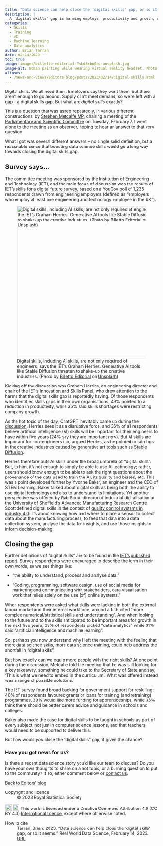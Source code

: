 ```yaml
---
title: "Data science can help close the 'digital skills' gap, or so it seems"
description: |
  A 'digital skills' gap is harming employer productivity and growth, according to a survey by engineering body IET. But the 'digital skills' that are needed sound a lot like data science skills: statistical understanding, data analytics, AI and machine learning.    
categories:
  - Skills
  - Training
  - AI
  - Machine learning
  - Data analytics
author: Brian Tarran
date: 02/14/2023
toc: true
image: images/billetto-editorial-YvLd3xbo0ac-unsplash.jpg
image-alt: Woman painting while wearing virtual reality headset. Photo by Billetto Editorial on Unsplash.
aliases: 
  - /news-and-views/editors-blog/posts/2023/02/14/digital-skills.html
---
```

Digital skills. We all need them. Employers say they want them, but there aren’t enough to go around. Supply can’t meet demand, so we’re left with a gap -- a digital skills gap. But what are *digital skills* exactly?  

This is a question that was asked repeatedly, in various different constructions, by [Stephen Metcalfe MP](https://members.parliament.uk/member/4092/career), chairing a meeting of the [Parliamentary and Scientific Committee](https://www.scienceinparliament.org.uk/information/about/) on Tuesday, February 7. I went along to the meeting as an observer, hoping to hear an answer to that very question.  

What I got was several different answers -- no single solid definition, but a reasonable sense that boosting data science skills would go a long way towards closing the digital skills gap. 

## Survey says… 
The committee meeting was sponsored by the Institution of Engineering and Technology (IET), and the main focus of discussion was the results of IET’s [skills for a digital future survey](https://www.theiet.org/impact-society/factfiles/innovation-and-skills-factfiles/iet-skills-survey/skills-for-a-digital-future-survey/), based on a YouGov poll of 1,235 respondents drawn from engineering employers (defined as “employers who employ at least one engineering and technology employee in the UK”).

::: {.column-margin}
![Digital skills, including AI skills, are not only required of engineers, says the IET's Graham Herries. Generative AI tools like Stable Diffusion threaten to shake-up the creative industries. (Photo by <a href="https://unsplash.com/@billetto?utm_source=unsplash&utm_medium=referral&utm_content=creditCopyText">Billetto Editorial</a> on <a href="https://unsplash.com/photos/YvLd3xbo0ac?utm_source=unsplash&utm_medium=referral&utm_content=creditCopyText">Unsplash</a>)](images/billetto-editorial-YvLd3xbo0ac-unsplash.jpg){fig-alt="Woman painting while wearing virtual reality headset. Photo by Billetto Editorial on Unsplash." width="500" fig-align="center"}
:::

Kicking off the discussion was Graham Herries, an engineering director and chair of the IET’s Innovation and Skills Panel, who drew attention to the harms that the digital skills gap is reportedly having. Of those respondents who identified skills gaps in their own organisations, 49% pointed to a reduction in productivity, while 35% said skills shortages were restricting company growth.  

As the hot topic of the day, [ChatGPT inevitably came up during the discussion](/news-and-views/editors-blog/posts/2023/01/27/talking-chatgpt.qmd). Herries sees it as a disruptive force, and 36% of all respondents believe artificial intelligence (AI) skills will be important for their engineers to have within five years (24% say they are important *now*). But AI skills are important for non-engineers too, argued Herries, as he pointed to stirrings in the creative industries caused by generative art tools such as [Stable Diffusion](https://stability.ai/blog/stable-diffusion-public-release).  

Herries therefore puts AI skills under the broad umbrella of “digital skills”. But, to him, it’s not enough to simply be able to use AI technology; rather, users should know enough to be able to ask the right questions about the provenance of the data used to train the AI, its quality and biases, etc. This was a point developed further by Yvonne Baker, an engineer and the CEO of STEM Learning. Baker talked about digital skills as being both the ability to use digital technology and also to understand its limitations. Yet another perspective was offered by Rab Scott, director of industrial digitalisation at the University of Sheffield's Advanced Manufacturing Research Centre. Scott defined digital skills in the context of [quality control systems in industry 4.0](https://rss.onlinelibrary.wiley.com/doi/10.1111/1740-9713.01523): it’s about knowing how and where to place a sensor to collect data about the manufacturing process, to feed that data into a data collection system, analyse the data for insights, and use those insights to inform decision-making.

## Closing the gap 
Further definitions of “digital skills” are to be found in the [IET’s published report](https://www.theiet.org/impact-society/factfiles/innovation-and-skills-factfiles/iet-skills-survey/skills-for-a-digital-future-survey/). Survey respondents were encouraged to describe the term in their own words, so we see things like: 

* “the ability to understand, process and analyse data.” 

* “Coding, programming, software design, use of social media for marketing and communicating with stakeholders, data visualisation, work that relies solely on the use [of] online systems.” 

When respondents were asked what skills were lacking in both the external labour market and their internal workforce, around a fifth cited “more complex numerical/statistical skills and understanding”. And when looking to the future and to the skills anticipated to be important areas for growth in the next five years, 39% of respondents picked “data analytics” while 31% said “artificial intelligence and machine learning”. 

So, perhaps you now understand why I left the meeting with the feeling that more data science skills, more data science training, could help address the shortfall in “digital skills”.  

But how exactly can we equip more people with the right skills? At one point during the discussion, Metcalfe told the meeting that he was still looking for a key takeaway, something he could take to the Secretary of State and say, ‘This is what we need to embed in the curriculum’. What was offered instead was a range of possible solutions. 

The IET survey found broad backing for government support for reskilling: 40% of respondents favoured grants or loans for training (and retraining) programmes, 39% would like more funding for apprenticeships, while 33% think there should be better carers advice and guidance in schools and colleges. 

Baker also made the case for digital skills to be taught in schools as part of every subject, not just in computer science lessons, and that teachers would need to be supported to deliver this. 

But how would *you* close the “digital skills” gap, if given the chance?

:::{.callout-tip}
### Have you got news for us?
Is there a recent data science story you'd like our team to discuss? Do you have your own thoughts to share on a hot topic, or a burning question to put to the community? If so, either comment below or [contact us](/contact.qmd).
:::

::: {.article-btn}
[Back to Editors' blog](/viewpoints/editors-blog/index.qmd)
:::


::: {.further-info}
::: grid
::: {.g-col-12 .g-col-md-6}
Copyright and licence
: &copy; 2023 Royal Statistical Society

<a href="http://creativecommons.org/licenses/by/4.0/?ref=chooser-v1" target="_blank" rel="license noopener noreferrer" style="display:inline-block;"> <img style="height:22px!important;vertical-align:text-bottom;" src="https://mirrors.creativecommons.org/presskit/icons/cc.svg?ref=chooser-v1"><img style="height:22px!important;margin-left:3px;vertical-align:text-bottom;" src="https://mirrors.creativecommons.org/presskit/icons/by.svg?ref=chooser-v1"></a> This work is licensed under a Creative Commons Attribution 4.0 (CC BY 4.0) <a href="http://creativecommons.org/licenses/by/4.0/?ref=chooser-v1" target="_blank" rel="license noopener noreferrer" style="display:inline-block;"> International licence</a>, except where otherwise noted.

:::

::: {.g-col-12 .g-col-md-6}
How to cite
: Tarran, Brian. 2023. "Data science can help close the ‘digital skills’ gap, or so it seems." Real World Data Science, February 14, 2023. [URL](https://realworlddatascience.net/news-and-views/editors-blog/posts/2023/02/14/digital-skills.html)
:::
:::
:::